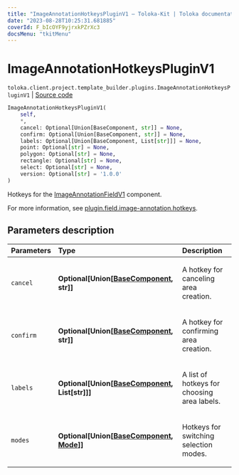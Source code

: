 ```yaml
---
title: "ImageAnnotationHotkeysPluginV1 — Toloka-Kit | Toloka documentation"
date: "2023-08-28T10:25:31.681885"
coverId: F_bIcOYF9yjrxkPZrXc3
docsMenu: "tkitMenu"
---
```


# ImageAnnotationHotkeysPluginV1

`toloka.client.project.template_builder.plugins.ImageAnnotationHotkeysPluginV1` | [Source code](https://github.com/Toloka/toloka-kit/blob/v1.2.1/src/client/project/template_builder/plugins.py#L25)

```python
ImageAnnotationHotkeysPluginV1(
    self,
    *,
    cancel: Optional[Union[BaseComponent, str]] = None,
    confirm: Optional[Union[BaseComponent, str]] = None,
    labels: Optional[Union[BaseComponent, List[str]]] = None,
    point: Optional[str] = None,
    polygon: Optional[str] = None,
    rectangle: Optional[str] = None,
    select: Optional[str] = None,
    version: Optional[str] = '1.0.0'
)
```

Hotkeys for the [ImageAnnotationFieldV1](/docs/toloka-kit/reference/toloka.client.project.template_builder.fields.ImageAnnotationFieldV1) component.

For more information, see [plugin.field.image-annotation.hotkeys](/docs/template-builder/reference/plugin.field.image-annotation.hotkeys).

## Parameters description

| Parameters | Type | Description |
| :----------| :----| :-----------|
`cancel`|**Optional\[Union\[[BaseComponent](/docs/toloka-kit/reference/toloka.client.project.template_builder.base.BaseComponent), str\]\]**|<p>A hotkey for canceling area creation.</p>
`confirm`|**Optional\[Union\[[BaseComponent](/docs/toloka-kit/reference/toloka.client.project.template_builder.base.BaseComponent), str\]\]**|<p>A hotkey for confirming area creation.</p>
`labels`|**Optional\[Union\[[BaseComponent](/docs/toloka-kit/reference/toloka.client.project.template_builder.base.BaseComponent), List\[str\]\]\]**|<p>A list of hotkeys for choosing area labels.</p>
`modes`|**Optional\[Union\[[BaseComponent](/docs/toloka-kit/reference/toloka.client.project.template_builder.base.BaseComponent), [Mode](/docs/toloka-kit/reference/toloka.client.project.template_builder.plugins.ImageAnnotationHotkeysPluginV1.Mode)\]\]**|<p>Hotkeys for switching selection modes.</p>